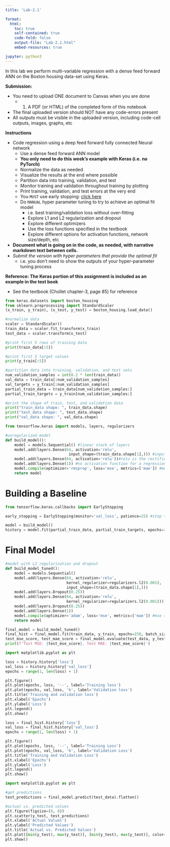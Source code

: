 ```yaml
---
title: 'Lab-2.1'

format:
  html:
    toc: true
    self-contained: true
    code-fold: false
    output-file: "Lab-2.1.html"
    embed-resources: true

jupyter: python3
---
```



In this lab we perform multi-variable regression with a dense feed forward ANN on the Boston housing data-set using Keras. 
  
**Submission:**

* You need to upload ONE document to Canvas when you are done
  * (1) A PDF (or HTML) of the completed form of this notebook 
* The final uploaded version should NOT have any code-errors present 
* All outputs must be visible in the uploaded version, including code-cell outputs, images, graphs, etc

**Instructions** 

* Code regression using a deep feed forward fully connected Neural network
  * Use a dense feed forward ANN model
  * **You only need to do this week's example with Keras (i.e. no PyTorch)**
  * Normalize the data as needed
  * Visualize the results at the end where possible
  * Partition data into training, validation, and test
  * Monitor training and validation throughout training by plotting
  * Print training, validation, and test errors at the very end
  * You `MUST` use early stopping: [click here](https://keras.io/api/callbacks/early_stopping/)
  * Do `MANUAL` hyper parameter tuning to try to achieve an optimal fit model
    * i.e. best training/validation loss without over-fitting
    * Explore L1 and L2 regularization and dropout
    * Explore different optimizers 
    * Use the loss functions specified in the textbook
    * Explore different options for activation functions, network size/depth, etc
* **Document what is going on in the code, as needed, with narrative markdown text between cells.**
* *Submit the version with hyper parameters that provide the optimal fit*
  * i.e. you don't need to show the outputs of your hyper-parameter tuning process
  
**Reference: The Keras portion of this assignment is included as an example in the text book**

  * See the textbook (Chollet chapter-3, page 85) for reference 


```python
from keras.datasets import boston_housing
from sklearn.preprocessing import StandardScaler
(x_train, y_train), (x_test, y_test) = boston_housing.load_data()
```

```python
#normalize data
scaler = StandardScaler()
train_data = scaler.fit_transform(x_train)
test_data = scaler.transform(x_test)
```

```python
#print first 5 rows of training data
print(train_data[:5])
```

```python
#print first 5 target values
print(y_train[:5])
```

```python
#partition data into training, validation, and test sets
num_validation_samples = int(0.2 * len(train_data))
val_data = train_data[:num_validation_samples]
val_targets = y_train[:num_validation_samples]
partial_train_data = train_data[num_validation_samples:]
partial_train_targets = y_train[num_validation_samples:]

#print the shape of train, test, and validation data
print("train_data shape: ", train_data.shape)
print("test_data shape: ", test_data.shape)
print("val_data shape: ", val_data.shape)
```

```python
from tensorflow.keras import models, layers, regularizers

#unregularized model
def build_model():
    model = models.Sequential() #linear stack of layers
    model.add(layers.Dense(64, activation='relu',
                            input_shape=(train_data.shape[1],))) #input shape is the number of features
    model.add(layers.Dense(64, activation='relu'))#relu is the rectified linear unit function
    model.add(layers.Dense(1)) #no activation function for a regression model
    model.compile(optimizer='rmsprop', loss='mse', metrics=['mae']) #mean squared error loss function, mse specified on page 86 of textbook
    return model
```

# Building a Baseline 

```python
from tensorflow.keras.callbacks import EarlyStopping

early_stopping = EarlyStopping(monitor='val_loss', patience=25) #stop training when the validation loss stops decreasing per assignment requirements

model = build_model()
history = model.fit(partial_train_data, partial_train_targets, epochs=250, validation_data=(val_data, val_targets), callbacks=[early_stopping], batch_size=1, verbose=0)
```

# Final Model

```python
#model with L2 regularization and dropout
def build_model_tuned():
    model = models.Sequential()
    model.add(layers.Dense(64, activation='relu', 
                           kernel_regularizer=regularizers.l2(0.001), 
                           input_shape=(train_data.shape[1],)))
    model.add(layers.Dropout(0.25))
    model.add(layers.Dense(64, activation='relu', 
                           kernel_regularizer=regularizers.l2(0.001)))
    model.add(layers.Dropout(0.25))
    model.add(layers.Dense(1))
    model.compile(optimizer='adam', loss='mse', metrics=['mae']) #mse specified on page 86 of textbook
    return model
```

```python
final_model = build_model_tuned()
final_hist = final_model.fit(train_data, y_train, epochs=250, batch_size=16, verbose=0, validation_split=0.2)
test_mse_score, test_mae_score = final_model.evaluate(test_data, y_test)
print(f'Test MSE: {test_mse_score}, Test MAE: {test_mae_score}')
```

```python
import matplotlib.pyplot as plt

loss = history.history['loss']
val_loss = history.history['val_loss']
epochs = range(1, len(loss) + 1)

plt.figure()
plt.plot(epochs, loss, '--', label='Training loss')
plt.plot(epochs, val_loss, 'b', label='Validation loss')
plt.title('Training and validation loss')
plt.xlabel('Epochs')
plt.ylabel('Loss')
plt.legend()
plt.show()
```

```python
loss = final_hist.history['loss']
val_loss = final_hist.history['val_loss']
epochs = range(1, len(loss) + 1)

plt.figure()
plt.plot(epochs, loss, '--', label='Training Loss')
plt.plot(epochs, val_loss, 'b', label='Validation Loss')
plt.title('Training and Validation Loss')
plt.xlabel('Epochs')
plt.ylabel('Loss')
plt.legend()
plt.show()
```

```python
import matplotlib.pyplot as plt

#get predictions
test_predictions = final_model.predict(test_data).flatten()

#actual vs. predicted values
plt.figure(figsize=(8, 8))
plt.scatter(y_test, test_predictions)
plt.xlabel('Actual Values')
plt.ylabel('Predicted Values')
plt.title('Actual vs. Predicted Values')
plt.plot([min(y_test), max(y_test)], [min(y_test), max(y_test)], color='red')  #ideal line where predicted = actual
plt.show()
```


